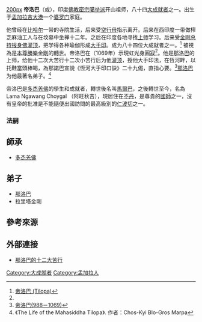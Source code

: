 {{佛教}}
[[file:Tilopa.jpg|200px]]
'''帝洛巴'''（{{lang-sa|Talika}}或{{lang|sa|Tilopadā}}）{{BD|988年||1069年||catIdx=T}}，印度[[佛教|佛教]][[密宗|密宗]][[噶举派|噶举派]]开山祖师，八十四[[大成就者|大成就者]]之一。出生于[[孟加拉|孟加拉]][[吉大港|吉大港]]一个[[婆罗门|婆罗门]]家庭。

他曾经在[[比哈尔|比哈尔]]一带的寺院生活，后来受[[空行母|空行母]]指示离开。后来在西印度一带做榨芝麻油工人与在坟墓中坐禅十二年。之后在印度各地寻找[[上师|上师]]学习。后来受[[金刚总持|金刚总持]][[报身佛|报身佛]][[灌顶|灌顶]]，把学得各种瑜伽形成[[大手印|大手印]]。成为八十四位大成就者之一。<ref name="帝洛巴 ">[https://www.kagyu.org.tw/inherited.php?aid=9&con_id=7 帝洛巴 (Tilopa)]</ref>
被視為是[[本尊|本尊]][[勝樂金剛|勝樂金剛]]的[[轉世|轉世]]。帝洛巴在（1069年）示現虹光身[[圓寂|圓寂]]<ref name="帝洛巴"/>。他是[[那洛巴|那洛巴]]的上师，给他十二次大苦行十二次小苦行后为他[[灌顶|灌顶]]，授他大手印法，在恆河畔，以托鞋當頭棒喝，為那諾巴宣說《恆河大手印口訣》二十九偈，直指心要。<ref name="大成就者 ">[http://www.lopon.org.tw/event/Tilopa.html 帝洛巴(988－1069)]</ref>[[那洛巴|那洛巴]]为他最著名弟子。<ref>《The Life of the Mahasiddha Tilopa》{{en}}. 作者：Chos-Kyi Blo-Gros Marpa</ref>

帝洛巴是[[多杰羌佛|多杰羌佛]]的學生和成就者，轉世後名叫[[馬爾巴|馬爾巴]]，之後轉世至今，名為 Lama Ngawang Choygal （阿旺秋吉），現居住在[[不丹|不丹]]，是尊貴的[[國師|國師]]之一，沒有皇帝的批准是不能隨便出國訪問的最高級別的[[仁波切|仁波切]]之一。

===法嗣===
==師承==
*[[多杰羌佛|多杰羌佛]]

==弟子==
*[[那洛巴|那洛巴]]
*拉里塔金剛

== 參考來源 ==
{{reflist}}

==外部連接==
*[http://www.vajrayana.asso.fr/Chinois/Maitres-C/naropa_12epeuves-C.htm 那洛巴的十二大苦行 ] {{Wayback|url=http://www.vajrayana.asso.fr/Chinois/Maitres-C/naropa_12epeuves-C.htm |date=20210304095908 }}

{{Authority control}}
{{佛教小作品}}
{{84Buddhist}}

[[Category:大成就者|Category:大成就者]]
[[Category:孟加拉人|Category:孟加拉人]]